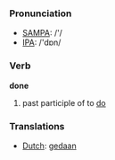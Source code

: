 === Pronunciation ===
*[[w:SAMPA|SAMPA]]: /'/
*[[w:IPA|IPA]]: /'dɒn/

=== Verb ===

'''done'''

# past participle of to [[do]]

=== Translations ===
*[[Dutch]]: [[gedaan]]